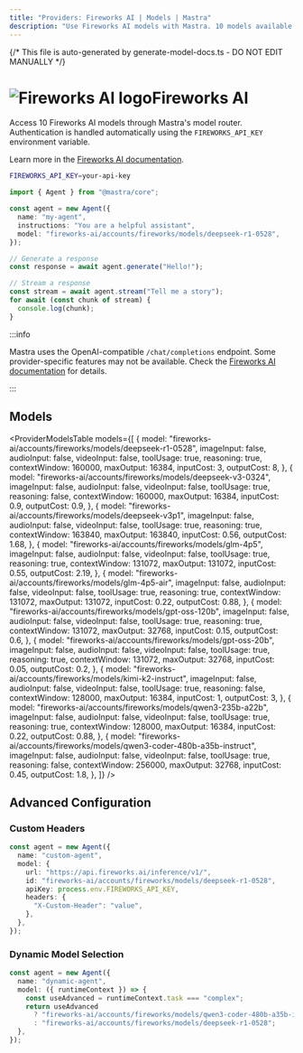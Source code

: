 ```yaml
---
title: "Providers: Fireworks AI | Models | Mastra"
description: "Use Fireworks AI models with Mastra. 10 models available."
---
```


{/* This file is auto-generated by generate-model-docs.ts - DO NOT EDIT MANUALLY */}


# <img src="https://models.dev/logos/fireworks-ai.svg" alt="Fireworks AI logo" className="inline w-8 h-8 mr-2 align-middle dark:invert dark:brightness-0 dark:contrast-200" />Fireworks AI

Access 10 Fireworks AI models through Mastra's model router. Authentication is handled automatically using the `FIREWORKS_API_KEY` environment variable.

Learn more in the [Fireworks AI documentation](https://fireworks.ai/docs/).

```bash
FIREWORKS_API_KEY=your-api-key
```

```typescript
import { Agent } from "@mastra/core";

const agent = new Agent({
  name: "my-agent",
  instructions: "You are a helpful assistant",
  model: "fireworks-ai/accounts/fireworks/models/deepseek-r1-0528",
});

// Generate a response
const response = await agent.generate("Hello!");

// Stream a response
const stream = await agent.stream("Tell me a story");
for await (const chunk of stream) {
  console.log(chunk);
}
```

:::info

Mastra uses the OpenAI-compatible `/chat/completions` endpoint. Some provider-specific features may not be available. Check the [Fireworks AI documentation](https://fireworks.ai/docs/) for details.

:::

## Models

<ProviderModelsTable
  models={[
    {
      model: "fireworks-ai/accounts/fireworks/models/deepseek-r1-0528",
      imageInput: false,
      audioInput: false,
      videoInput: false,
      toolUsage: true,
      reasoning: true,
      contextWindow: 160000,
      maxOutput: 16384,
      inputCost: 3,
      outputCost: 8,
    },
    {
      model: "fireworks-ai/accounts/fireworks/models/deepseek-v3-0324",
      imageInput: false,
      audioInput: false,
      videoInput: false,
      toolUsage: true,
      reasoning: false,
      contextWindow: 160000,
      maxOutput: 16384,
      inputCost: 0.9,
      outputCost: 0.9,
    },
    {
      model: "fireworks-ai/accounts/fireworks/models/deepseek-v3p1",
      imageInput: false,
      audioInput: false,
      videoInput: false,
      toolUsage: true,
      reasoning: true,
      contextWindow: 163840,
      maxOutput: 163840,
      inputCost: 0.56,
      outputCost: 1.68,
    },
    {
      model: "fireworks-ai/accounts/fireworks/models/glm-4p5",
      imageInput: false,
      audioInput: false,
      videoInput: false,
      toolUsage: true,
      reasoning: true,
      contextWindow: 131072,
      maxOutput: 131072,
      inputCost: 0.55,
      outputCost: 2.19,
    },
    {
      model: "fireworks-ai/accounts/fireworks/models/glm-4p5-air",
      imageInput: false,
      audioInput: false,
      videoInput: false,
      toolUsage: true,
      reasoning: true,
      contextWindow: 131072,
      maxOutput: 131072,
      inputCost: 0.22,
      outputCost: 0.88,
    },
    {
      model: "fireworks-ai/accounts/fireworks/models/gpt-oss-120b",
      imageInput: false,
      audioInput: false,
      videoInput: false,
      toolUsage: true,
      reasoning: true,
      contextWindow: 131072,
      maxOutput: 32768,
      inputCost: 0.15,
      outputCost: 0.6,
    },
    {
      model: "fireworks-ai/accounts/fireworks/models/gpt-oss-20b",
      imageInput: false,
      audioInput: false,
      videoInput: false,
      toolUsage: true,
      reasoning: true,
      contextWindow: 131072,
      maxOutput: 32768,
      inputCost: 0.05,
      outputCost: 0.2,
    },
    {
      model: "fireworks-ai/accounts/fireworks/models/kimi-k2-instruct",
      imageInput: false,
      audioInput: false,
      videoInput: false,
      toolUsage: true,
      reasoning: false,
      contextWindow: 128000,
      maxOutput: 16384,
      inputCost: 1,
      outputCost: 3,
    },
    {
      model: "fireworks-ai/accounts/fireworks/models/qwen3-235b-a22b",
      imageInput: false,
      audioInput: false,
      videoInput: false,
      toolUsage: true,
      reasoning: true,
      contextWindow: 128000,
      maxOutput: 16384,
      inputCost: 0.22,
      outputCost: 0.88,
    },
    {
      model:
        "fireworks-ai/accounts/fireworks/models/qwen3-coder-480b-a35b-instruct",
      imageInput: false,
      audioInput: false,
      videoInput: false,
      toolUsage: true,
      reasoning: false,
      contextWindow: 256000,
      maxOutput: 32768,
      inputCost: 0.45,
      outputCost: 1.8,
    },
  ]}
/>

## Advanced Configuration

### Custom Headers

```typescript
const agent = new Agent({
  name: "custom-agent",
  model: {
    url: "https://api.fireworks.ai/inference/v1/",
    id: "fireworks-ai/accounts/fireworks/models/deepseek-r1-0528",
    apiKey: process.env.FIREWORKS_API_KEY,
    headers: {
      "X-Custom-Header": "value",
    },
  },
});
```

### Dynamic Model Selection

```typescript
const agent = new Agent({
  name: "dynamic-agent",
  model: ({ runtimeContext }) => {
    const useAdvanced = runtimeContext.task === "complex";
    return useAdvanced
      ? "fireworks-ai/accounts/fireworks/models/qwen3-coder-480b-a35b-instruct"
      : "fireworks-ai/accounts/fireworks/models/deepseek-r1-0528";
  },
});
```
